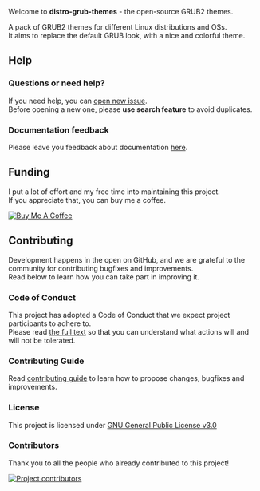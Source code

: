 Welcome to **distro-grub-themes** - the open-source GRUB2 themes.

A pack of GRUB2 themes for different Linux distributions and OSs.  
It aims to replace the default GRUB look, with a nice and colorful theme.

## Help

### Questions or need help?
If you need help, you can [open new issue](https://github.com/AdisonCavani/distro-grub-themes/issues).  
Before opening a new one, please **use search feature** to avoid duplicates.

### Documentation feedback
Please leave you feedback about documentation [here](https://github.com/AdisonCavani/distro-grub-themes/issues/96).

## Funding
I put a lot of effort and my free time into maintaining this project.  
If you appreciate that, you can buy me a coffee.

[<Image src="/static/images/buy-me-a-coffee.svg" alt="Buy Me A Coffee" width={260} height={73} />](https://www.buymeacoffee.com/adisoncavani)

## Contributing

Development happens in the open on GitHub, and we are grateful to the community for contributing bugfixes and improvements.  
Read below to learn how you can take part in improving it.

### Code of Conduct

This project has adopted a Code of Conduct that we expect project participants to adhere to.  
Please read [the full text](https://github.com/AdisonCavani/distro-grub-themes/blob/master/.github/CODE_OF_CONDUCT.md) so that you can understand what actions will and will not be tolerated.

### Contributing Guide

Read [contributing guide](https://github.com/AdisonCavani/distro-grub-themes/blob/master/CONTRIBUTING.md) to learn how to propose changes, bugfixes and improvements.

### License
This project is licensed under [GNU General Public License v3.0](https://github.com/AdisonCavani/distro-grub-themes/blob/master/LICENSE)

### Contributors

Thank you to all the people who already contributed to this project!

[<img src="https://contrib.rocks/image?repo=AdisonCavani/distro-grub-themes" alt="Project contributors" />](https://github.com/AdisonCavani/distro-grub-themes/graphs/contributors)
